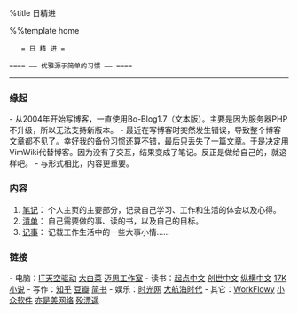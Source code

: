 %title 日精进

%%template home

    = 日 精 进 =

 ==== —— 优雅源于简单的习惯 —— ====

-----

=== 缘起 ===

- 从2004年开始写博客，一直使用Bo-Blog1.7（文本版）。主要是因为服务器PHP不升级，所以无法支持新版本。
- 最近在写博客时突然发生错误，导致整个博客文章都不见了。幸好我的备份习惯还算不错，最后只丢失了一篇文章。于是决定用VimWiki代替博客。因为没有了交互，结果变成了笔记。反正是做给自己的，就这样吧。
- 与形式相比，内容更重要。

=== 内容 ===

# [[note|笔记]]： 个人主页的主要部分，记录自己学习、工作和生活的体会以及心得。
# [[todo|清单]]： 自己需要做的事、读的书，以及自己的目标。
# [[diary|记事]]： 记载工作生活中的一些大事小情……

=== 链接 ===

- 电脑：[https://www.itiankong.com IT天空驱动] [http://www.winbaicai.com 大白菜] [http://www.maxdos.net/forum.php 迈思工作室] 
- 读书：[http://www.qidian.com/ 起点中文] [http://chuangshi.qq.com/ 创世中文] [http://www.zongheng.com/ 纵横中文] [http://www.17k.com/ 17K小说]
- 写作：[http://www.zhihu.com/ 知乎] [http://www.douban.com 豆瓣] [http://www.jianshu.com 简书] 
- 娱乐：[http://www.mtime.com/ 时光网] [http://www.dahanghaiol.com/ 大航海时代]
- 其它：[http://workflowy.com WorkFlowy] [http://www.appinn.com/ 小众软件] [http://www.yishimei.cn/network/319.html 亦是美网络] [http://www.shaoit.com/emeditor.html 殁漂遥]

